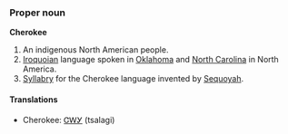 ===Proper noun===
'''Cherokee'''

# An indigenous North American people.
# [[Iroquoian]] language spoken in [[Oklahoma]] and [[North Carolina]] in North America.
# [[Syllabry]] for the Cherokee language invented by [[Sequoyah]].

====Translations====
*Cherokee: [[ᏣᎳᎩ]] (tsalagi)